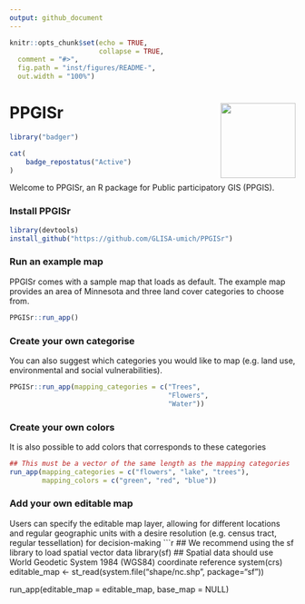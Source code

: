 ```yaml
---
output: github_document
---
```


```r
knitr::opts_chunk$set(echo = TRUE,
                      collapse = TRUE,
  comment = "#>",
  fig.path = "inst/figures/README-",
  out.width = "100%")
```

# PPGISr <a href="https://github.com/GLISA-umich/PPGISr"><img src="inst/figures/README_hex.png" align="right" height="132" /></a>

```r
library("badger")
```

```r
cat(
	badge_repostatus("Active")
)
```

Welcome to PPGISr, an R package for Public participatory GIS (PPGIS).

### Install PPGISr
```r
library(devtools)
install_github("https://github.com/GLISA-umich/PPGISr")
```

### Run an example map
PPGISr comes with a sample map that loads as default. The example map provides an area of Minnesota and three land cover categories to choose from. 

```r
PPGISr::run_app()
```

### Create your own categorise 
You can also suggest which categories you would like to map (e.g. land use, environmental and social vulnerabilities).

```r
PPGISr::run_app(mapping_categories = c("Trees", 
                                       "Flowers",
                                       "Water"))
```

### Create your own colors
It is also possible to add colors that corresponds to these categories

```r
## This must be a vector of the same length as the mapping categories
run_app(mapping_categories = c("flowers", "lake", "trees"),
        mapping_colors = c("green", "red", "blue"))
```

### Add your own editable map
Users can specify the editable map layer, allowing for different locations and regular geographic units with a desire resolution (e.g. census tract, regular tessellation) for decision-making
```r
## We recommend using the sf library to load spatial vector data
library(sf)
## Spatial data should use World Geodetic System 1984 (WGS84) coordinate reference system(crs)
editable_map <- st_read(system.file("shape/nc.shp", package="sf"))

run_app(editable_map = editable_map, base_map = NULL)


